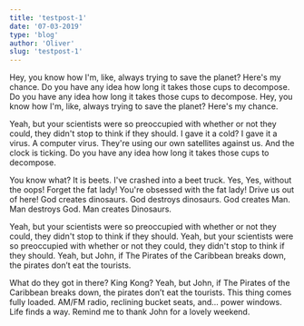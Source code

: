 ```yaml
---
title: 'testpost-1'
date: '07-03-2019'
type: 'blog'
author: 'Oliver'
slug: 'testpost-1'
---
```


Hey, you know how I'm, like, always trying to save the planet? Here's my chance. Do you have any idea how long it takes those cups to decompose. Do you have any idea how long it takes those cups to decompose. Hey, you know how I'm, like, always trying to save the planet? Here's my chance.

Yeah, but your scientists were so preoccupied with whether or not they could, they didn't stop to think if they should. I gave it a cold? I gave it a virus. A computer virus. They're using our own satellites against us. And the clock is ticking. Do you have any idea how long it takes those cups to decompose.

You know what? It is beets. I've crashed into a beet truck. Yes, Yes, without the oops! Forget the fat lady! You're obsessed with the fat lady! Drive us out of here! God creates dinosaurs. God destroys dinosaurs. God creates Man. Man destroys God. Man creates Dinosaurs.

Yeah, but your scientists were so preoccupied with whether or not they could, they didn't stop to think if they should. Yeah, but your scientists were so preoccupied with whether or not they could, they didn't stop to think if they should. Yeah, but John, if The Pirates of the Caribbean breaks down, the pirates don’t eat the tourists.

What do they got in there? King Kong? Yeah, but John, if The Pirates of the Caribbean breaks down, the pirates don’t eat the tourists. This thing comes fully loaded. AM/FM radio, reclining bucket seats, and... power windows. Life finds a way. Remind me to thank John for a lovely weekend.

